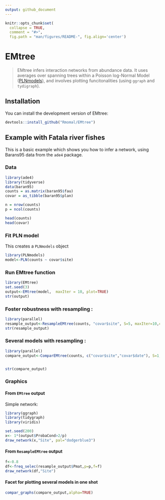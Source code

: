 ```yaml
---
output: github_document
---
```


<!-- README.md is generated from README.Rmd. Please edit that file -->
  

```r
knitr::opts_chunk$set(
  collapse = TRUE,
  comment = "#>",
  fig.path = "man/figures/README-", fig.align='center')
```
# EMtree

> EMtree infers interaction networks from abundance data. It uses averages over spanning trees within a Poisson log-Normal Model ([PLNmodels](https://github.com/jchiquet/PLNmodels>)), and involves plotting funcitonalities (using `ggraph` and `tydigraph`).

## Installation

You can install the development version of EMtree:

``` r
devtools::install_github("Rmomal/EMtree")
```

## Example with Fatala river fishes

This is a basic example which shows you how to infer a network, using Barans95 data from the `ade4` package.

### Data


```r
library(ade4)
library(tidyverse)
data(baran95)
counts = as.matrix(baran95$fau)
covar = as_tibble(baran95$plan)

n = nrow(counts)
p = ncol(counts)
```
```r
head(counts)
head(covar)
```

### Fit PLN model
This creates a `PLNmodels` object
```r
library(PLNmodels)
model<-PLN(counts ~ covar$site)
```

### Run EMtree function

```r
library(EMtree)
set.seed(3)
output<-EMtree(model,  maxIter = 10, plot=TRUE)
str(output)
```
### Foster robustness with resampling :


```r
library(parallel)
resample_output<-ResampleEMtree(counts, "covar$site", S=5, maxIter=10,cond.tol=1e-8, cores=1)
str(resample_output)
```

### Several models with resampling :


```r
library(parallel)
compare_output<-ComparEMtree(counts, c("covar$site","covar$date"), S=1, maxIter=5,cond.tol=1e-8,cores=1,f=0.8)


str(compare_output)
```
### Graphics
#### From `EMtree` output

Simple network:

```r
library(ggraph)
library(tidygraph)
library(viridis)

set.seed(200)
x<- 1*(output$ProbaCond>2/p)
draw_network(x,"Site", pal="dodgerblue3")

```

#### From `ResampleEMtree` output

```r
f<-0.8
df<-freq_selec(resample_output$Pmat,p=p,f=f)
draw_network(df,"Site")

```

#### Facet for plotting several models in one shot

```r
compar_graphs(compare_output,alpha=TRUE)

```

